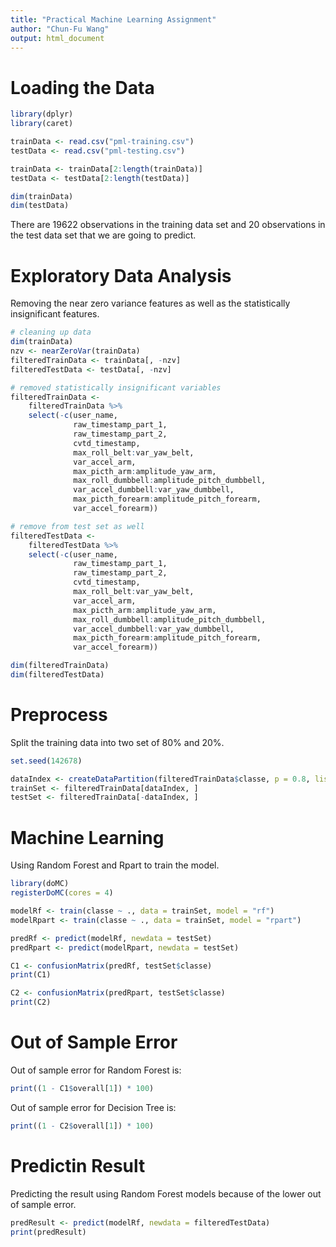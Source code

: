 ```yaml
---
title: "Practical Machine Learning Assignment"
author: "Chun-Fu Wang"
output: html_document
---
```


# Loading the Data
```r
library(dplyr)
library(caret)

trainData <- read.csv("pml-training.csv")
testData <- read.csv("pml-testing.csv")

trainData <- trainData[2:length(trainData)]
testData <- testData[2:length(testData)]

dim(trainData)
dim(testData)

```
There are 19622 observations in the training data set and 20 observations in the test data set that we are going to predict.


# Exploratory Data Analysis
Removing the near zero variance features as well as the statistically insignificant features.

```r
# cleaning up data
dim(trainData)
nzv <- nearZeroVar(trainData)
filteredTrainData <- trainData[, -nzv]
filteredTestData <- testData[, -nzv]

# removed statistically insignificant variables
filteredTrainData <- 
    filteredTrainData %>% 
    select(-c(user_name, 
              raw_timestamp_part_1, 
              raw_timestamp_part_2, 
              cvtd_timestamp,
              max_roll_belt:var_yaw_belt,
              var_accel_arm,
              max_picth_arm:amplitude_yaw_arm,
              max_roll_dumbbell:amplitude_pitch_dumbbell,
              var_accel_dumbbell:var_yaw_dumbbell,
              max_picth_forearm:amplitude_pitch_forearm,
              var_accel_forearm))

# remove from test set as well
filteredTestData <- 
    filteredTestData %>% 
    select(-c(user_name, 
              raw_timestamp_part_1, 
              raw_timestamp_part_2, 
              cvtd_timestamp,
              max_roll_belt:var_yaw_belt,
              var_accel_arm,
              max_picth_arm:amplitude_yaw_arm,
              max_roll_dumbbell:amplitude_pitch_dumbbell,
              var_accel_dumbbell:var_yaw_dumbbell,
              max_picth_forearm:amplitude_pitch_forearm,
              var_accel_forearm))

dim(filteredTrainData)
dim(filteredTestData)

```

# Preprocess
Split the training data into two set of 80% and 20%.
```r
set.seed(142678)

dataIndex <- createDataPartition(filteredTrainData$classe, p = 0.8, list = FALSE)
trainSet <- filteredTrainData[dataIndex, ]
testSet <- filteredTrainData[-dataIndex, ]

```

# Machine Learning
Using Random Forest and Rpart to train the model.
```r
library(doMC)
registerDoMC(cores = 4)

modelRf <- train(classe ~ ., data = trainSet, model = "rf")
modelRpart <- train(classe ~ ., data = trainSet, model = "rpart")

predRf <- predict(modelRf, newdata = testSet)
predRpart <- predict(modelRpart, newdata = testSet)

C1 <- confusionMatrix(predRf, testSet$classe)
print(C1)

C2 <- confusionMatrix(predRpart, testSet$classe)
print(C2)

```

# Out of Sample Error
Out of sample error for Random Forest is: 
```r
print((1 - C1$overall[1]) * 100)
```
Out of sample error for Decision Tree is: 
```r
print((1 - C2$overall[1]) * 100)
```

# Predictin Result
Predicting the result using Random Forest models because of the lower out of sample error.
```r
predResult <- predict(modelRf, newdata = filteredTestData)
print(predResult)

```
